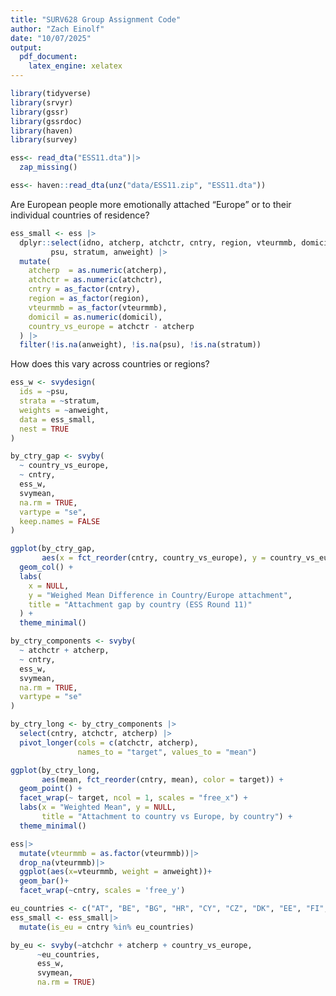 ```yaml
---
title: "SURV628 Group Assignment Code"
author: "Zach Einolf"
date: "10/07/2025"
output:
  pdf_document:
    latex_engine: xelatex
---
```


```r
library(tidyverse)
library(srvyr)
library(gssr)
library(gssrdoc)
library(haven)
library(survey)
```


```r
ess<- read_dta("ESS11.dta")|> 
  zap_missing()

ess<- haven::read_dta(unz("data/ESS11.zip", "ESS11.dta"))

```


Are European people more emotionally attached “Europe” or to their individual countries of residence?
```r
ess_small <- ess |> 
  dplyr::select(idno, atcherp, atchctr, cntry, region, vteurmmb, domicil,
         psu, stratum, anweight) |> 
  mutate(
    atcherp  = as.numeric(atcherp),
    atchctr = as.numeric(atchctr),
    cntry = as_factor(cntry),
    region = as_factor(region),
    vteurmmb = as_factor(vteurmmb),
    domicil = as.numeric(domicil),
    country_vs_europe = atchctr - atcherp
  ) |> 
  filter(!is.na(anweight), !is.na(psu), !is.na(stratum))

```

How does this vary across countries or regions?

```r
ess_w <- svydesign(
  ids = ~psu,
  strata = ~stratum,
  weights = ~anweight,
  data = ess_small,
  nest = TRUE
)
```

```r
by_ctry_gap <- svyby(
  ~ country_vs_europe,
  ~ cntry,
  ess_w,
  svymean,
  na.rm = TRUE,
  vartype = "se",
  keep.names = FALSE
)

ggplot(by_ctry_gap,
       aes(x = fct_reorder(cntry, country_vs_europe), y = country_vs_europe)) +
  geom_col() +
  labs(
    x = NULL,
    y = "Weighed Mean Difference in Country/Europe attachment",
    title = "Attachment gap by country (ESS Round 11)"
  ) +
  theme_minimal()

by_ctry_components <- svyby(
  ~ atchctr + atcherp,
  ~ cntry,
  ess_w,
  svymean,
  na.rm = TRUE,
  vartype = "se"
)

by_ctry_long <- by_ctry_components |>
  select(cntry, atchctr, atcherp) |>
  pivot_longer(cols = c(atchctr, atcherp),
               names_to = "target", values_to = "mean")

ggplot(by_ctry_long,
       aes(mean, fct_reorder(cntry, mean), color = target)) +
  geom_point() +
  facet_wrap(~ target, ncol = 1, scales = "free_x") +
  labs(x = "Weighted Mean", y = NULL,
       title = "Attachment to country vs Europe, by country") +
  theme_minimal()

```

```r
ess|>
  mutate(vteurmmb = as.factor(vteurmmb))|>
  drop_na(vteurmmb)|>
  ggplot(aes(x=vteurmmb, weight = anweight))+
  geom_bar()+
  facet_wrap(~cntry, scales = 'free_y')
```


```r
eu_countries <- c("AT", "BE", "BG", "HR", "CY", "CZ", "DK", "EE", "FI", "FR", "DE", "GR", "HU", "IE", "IT", "LV", "LT", "LU", "MT", "NL", "PL", "PT", "RO", "SK", "SI", "ES", "SE")
ess_small <- ess_small|>
  mutate(is_eu = cntry %in% eu_countries)

by_eu <- svyby(~atchchr + atcherp + country_vs_europe,
      ~eu_countries,
      ess_w,
      svymean,
      na.rm = TRUE)
```